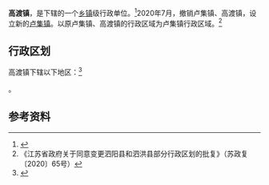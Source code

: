 {{中国乡级行政区|32/13/23/109/000
| 电话区号 = 527
}}

'''高渡镇'''，是{{PRC admin/fullname|32/13/23/109/000|3}}下辖的一个[[乡镇|乡镇]]级行政单位。<ref>{{PRC admin/ref sgc|{{PRC admin/parent|32/13/23/109/000}}}}</ref>2020年7月，撤销卢集镇、高渡镇，设立新的[[卢集镇|卢集镇]]。以原卢集镇、高渡镇的行政区域为卢集镇行政区域。<ref>《江苏省政府关于同意变更泗阳县和泗洪县部分行政区划的批复》（苏政复〔2020〕65号）</ref>

== 行政区划 ==

高渡镇下辖以下地区：<ref>{{PRC admin/ref sgc|32/13/23/109/000}}</ref>

{{PRC admin/children|32/13/23/109/000}}。

== 参考资料 ==

{{reflist}}

{{PRC admin/navcat|32/13/23/109/000}}